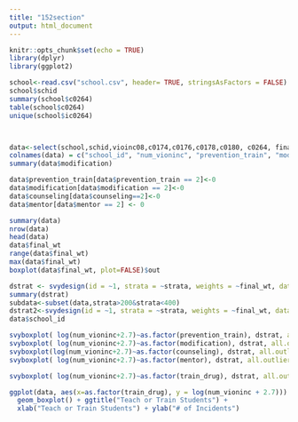 ```yaml
---
title: "152section"
output: html_document
---
```


```r
knitr::opts_chunk$set(echo = TRUE)
library(dplyr)
library(ggplot2)
```

```r
school<-read.csv("school.csv", header= TRUE, stringsAsFactors = FALSE)
school$schid
summary(school$c0264)
table(school$c0264)
unique(school$ic0264)



data<-select(school,schid,vioinc08,c0174,c0176,c0178,c0180, c0264, finalwgt,strata)
colnames(data) = c("school_id", "num_vioninc", "prevention_train", "modification", "counseling", "mentor","train_drug","final_wt", "strata")
summary(data$modification)

data$prevention_train[data$prevention_train == 2]<-0
data$modification[data$modification == 2]<-0
data$counseling[data$counseling==2]<-0
data$mentor[data$mentor == 2] <- 0

summary(data)
nrow(data)
head(data)
data$final_wt
range(data$final_wt)
max(data$final_wt)
boxplot(data$final_wt, plot=FALSE)$out
```

```r
dstrat <- svydesign(id = ~1, strata = ~strata, weights = ~final_wt, data = data,nest=T)
summary(dstrat)
subdata<-subset(data,strata>200&strata<400)
dstrat2<-svydesign(id = ~1, strata = ~strata, weights = ~final_wt, data = subdata)
data$school_id

```

```r
svyboxplot( log(num_vioninc+2.7)~as.factor(prevention_train), dstrat, all.outliers = TRUE)
svyboxplot( log(num_vioninc+2.7)~as.factor(modification), dstrat, all.outliers = TRUE)
svyboxplot(log(num_vioninc+2.7)~as.factor(counseling), dstrat, all.outliers = TRUE)
svyboxplot( log(num_vioninc+2.7)~as.factor(mentor), dstrat, all.outliers = TRUE)
```

```r
svyboxplot( log(num_vioninc+2.7)~as.factor(train_drug), dstrat, all.outliers = TRUE)

ggplot(data, aes(x=as.factor(train_drug), y = log(num_vioninc + 2.7))) +
  geom_boxplot() + ggtitle("Teach or Train Students") +
  xlab("Teach or Train Students") + ylab("# of Incidents")
```










